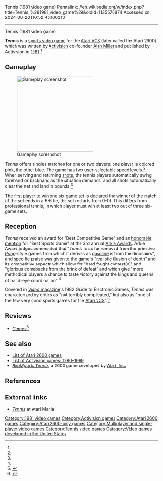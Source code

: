 Tennis (1981 video game)
Permalink: //en.wikipedia.org/w/index.php?title=Tennis_%281981_video_game%29&oldid=1135570874
Accessed on: 2024-06-26T16:52:43.160313



------
Tennis (1981 video game)
{{Short description|1981 video game}}
{{More citations needed|date=March 2010}}
{{Infobox video game
| title = Tennis
| image = Activision Tennis Coverart.png
|caption = Box art
| developer = [[Activision]]
| publisher = [[Activision]]
| designer = [[Alan Miller (game designer)|Alan Miller]]<ref name=kunkel82jan>{{cite journal |last1= Kunkel |first1= Bill |author-link1= Bill Kunkel (journalist)|last2= Laney, Jr. |first2= Frank |author-link2= Arnie Katz|date= January 1982 |title= Arcade Alley: The Third Annual Arcade Awards |journal= [[Video (magazine)|Video]]|publisher= Reese Communications|volume= 5|issue= 10|pages= 28, 76–77|issn= 0147-8907}}</ref>{{rp|76}}
| released = [[1981 in video gaming|1981]]
| genre = [[Sports game|Sports]]
| modes = [[Single-player video game|Single-player]], [[Multiplayer video game|multiplayer]]
| platforms = [[Atari 2600]]
}}

'''''Tennis''''' is a [[sports video game]] for the [[Atari 2600|Atari VCS]] (later called the Atari 2600) which was written by [[Activision]] co-founder [[Alan Miller (game designer)|Alan Miller]] and published by Activision in [[1981 in video gaming|1981]].<ref name=giantlist/>

==Gameplay==
[[File:Tennis_Screenshot.png|thumb|right|250px|Gameplay screenshot]]

''Tennis'' offers [[Tennis singles|singles matches]] for one or two players; one player is colored pink, the other blue. The game has two user-selectable speed levels.<ref name="manual"/> When serving and returning [[Tennis shots|shots]], the tennis players automatically swing [[forehand]] or [[backhand]] as the situation demands, and all shots automatically clear the net and land in bounds.<ref name="manual"/>

The first player to win one six-game [[Set (tennis)|set]] is declared the winner of the match (if the set ends in a 6-6 tie, the set restarts from 0-0). This differs from professional tennis, in which player must win at least two out of three six-game sets.

==Reception==
''Tennis'' received an award for "Best Competitive Game" and an [[honorable mention]] for "Best Sports Game" at the 3rd annual [[Arkie Awards]]. Arkie Award judges commented that "''Tennis'' is as far removed from the primitive ''[[Pong]]''-style games from which it derives as [[gasoline]] is from the dinosaurs", and specific praise was given to the game's "realistic illusion of depth" and its competitive aspects which allow for "hard fought contest[s]" and "glorious comebacks from the brink of defeat" and which give "more methodical players a chance to taste victory against the kings and queens of [[hand-eye coordination]]".<ref name=kunkel82jan/>{{rp|76}}

Covered in [[Video (magazine)|''Video'' magazine]]'s 1982 Guide to Electronic Games, ''Tennis'' was characterized by critics as "not terribly complicated," but also as "one of the few very good sports games for the [[Atari 2600|Atari VCS]]".<ref>{{cite journal |last1= Kunkel |first1= Bill |author-link1= Bill Kunkel (journalist)|last2= Katz |first2= Arnie |author-link2= Arnie Katz|date= November 1982 |title= Video's Guide to Electronic Games |journal= [[Video (magazine)|Video]]|publisher= Reese Communications|volume= 6|issue= 8|pages= 47–56, 108|issn= 0147-8907}}</ref>{{rp|52}}

==Reviews==
*''[[Games (magazine)|Games]]''<ref>{{cite web | url=https://archive.org/details/games-34-1982-december/page/n53/mode/2up | title=GAMES Magazine #34 | date=December 1982 }}</ref>

==See also==
{{Portal|Video games|1980s|Tennis}}
*[[List of Atari 2600 games]]
*[[List of Activision games: 1980–1999]]
*''[[RealSports Tennis]]'', a 2600 game developed by [[Atari, Inc.]]

==References==
{{Reflist|refs=
<ref name="manual">{{cite web|title=Activision Tennis Manual|url=https://archive.org/details/Tennis_1981_Activision|website=archive.org|year=1981 }}</ref>
<ref name=giantlist>{{cite web|title=The Giant List of Classic Game Programmers|url=https://dadgum.com/giantlist/ |last1=Hague |first1=James}}</ref>
}}

==External links==
*[http://www.atarimania.com/game-atari-2600-vcs-tennis_s6744.html ''Tennis''] at Atari Mania

[[Category:1981 video games]]
[[Category:Activision games]]
[[Category:Atari 2600 games]]
[[Category:Atari 2600-only games]]
[[Category:Multiplayer and single-player video games]]
[[Category:Tennis video games]]
[[Category:Video games developed in the United States]]